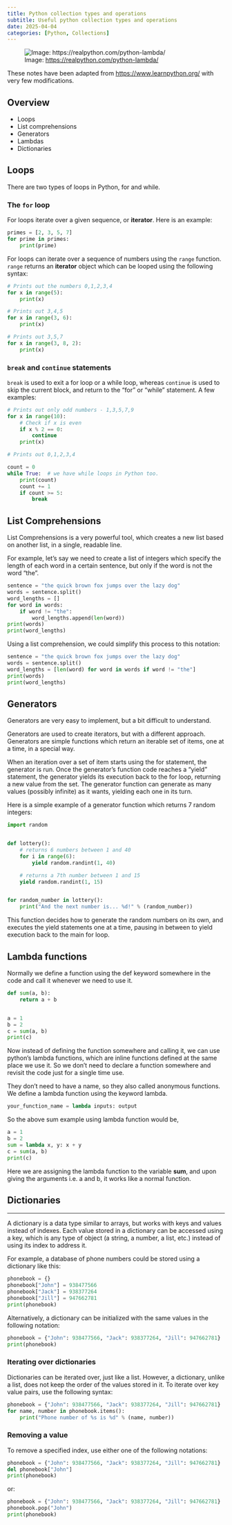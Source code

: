```yaml
---
title: Python collection types and operations
subtitle: Useful python collection types and operations
date: 2025-04-04
categories: [Python, Collections]
---
```


![Image: <https://realpython.com/python-lambda/>](https://realpython.com/cdn-cgi/image/width=960,format=auto/https://files.realpython.com/media/How-to-Use-Python-Lambda-Functions_Watermarked.2afa4f5ea5d4.jpg)

::: {.callout-note}

These notes have been adapted from <https://www.learnpython.org/> with very few
modifications.

:::

## Overview

- Loops
- List comprehensions
- Generators
- Lambdas
- Dictionaries

## Loops

There are two types of loops in Python, for and while.

### The `for` loop

For loops iterate over a given sequence, or **iterator**. Here is an example:

```python {filename=Python}
primes = [2, 3, 5, 7]
for prime in primes:
    print(prime)
```

For loops can iterate over a sequence of numbers using the `range` function. `range`
returns an **iterator** object which can be looped using the following syntax:

```python {filename=Python}
# Prints out the numbers 0,1,2,3,4
for x in range(5):
    print(x)

# Prints out 3,4,5
for x in range(3, 6):
    print(x)

# Prints out 3,5,7
for x in range(3, 8, 2):
    print(x)
```

### `break` and `continue` statements

`break` is used to exit a for loop or a while loop, whereas `continue` is used to skip the
current block, and return to the "for" or "while" statement. A few examples:

```python {filename=Python}
# Prints out only odd numbers - 1,3,5,7,9
for x in range(10):
    # Check if x is even
    if x % 2 == 0:
        continue
    print(x)

# Prints out 0,1,2,3,4

count = 0
while True:  # we have while loops in Python too.
    print(count)
    count += 1
    if count >= 5:
        break
```

## List Comprehensions

List Comprehensions is a very powerful tool, which creates a new list based on another
list, in a single, readable line.

For example, let's say we need to create a list of integers which specify the length of
each word in a certain sentence, but only if the word is not the word "the".

```python {filename=Python}
sentence = "the quick brown fox jumps over the lazy dog"
words = sentence.split()
word_lengths = []
for word in words:
    if word != "the":
        word_lengths.append(len(word))
print(words)
print(word_lengths)
```

Using a list comprehension, we could simplify this process to this notation:

```python {filename=Python}
sentence = "the quick brown fox jumps over the lazy dog"
words = sentence.split()
word_lengths = [len(word) for word in words if word != "the"]
print(words)
print(word_lengths)
```

## Generators

Generators are very easy to implement, but a bit difficult to understand.

Generators are used to create iterators, but with a different approach. Generators are
simple functions which return an iterable set of items, one at a time, in a special way.

When an iteration over a set of item starts using the for statement, the generator is run.
Once the generator's function code reaches a "yield" statement, the generator yields its
execution back to the for loop, returning a new value from the set. The generator function
can generate as many values (possibly infinite) as it wants, yielding each one in its
turn.

Here is a simple example of a generator function which returns 7 random integers:

```python {filename=Python}
import random


def lottery():
    # returns 6 numbers between 1 and 40
    for i in range(6):
        yield random.randint(1, 40)

    # returns a 7th number between 1 and 15
    yield random.randint(1, 15)


for random_number in lottery():
    print("And the next number is... %d!" % (random_number))
```

This function decides how to generate the random numbers on its own, and executes the
yield statements one at a time, pausing in between to yield execution back to the main for
loop.

## Lambda functions

Normally we define a function using the def keyword somewhere in the code and call it
whenever we need to use it.

```python {filename=Python}
def sum(a, b):
    return a + b


a = 1
b = 2
c = sum(a, b)
print(c)
```

Now instead of defining the function somewhere and calling it, we can use python's lambda
functions, which are inline functions defined at the same place we use it. So we don't
need to declare a function somewhere and revisit the code just for a single time use.

They don't need to have a name, so they also called anonymous functions. We define a
lambda function using the keyword lambda.

```python {filename=Python}
your_function_name = lambda inputs: output
```

So the above sum example using lambda function would be,

```python {filename=Python}
a = 1
b = 2
sum = lambda x, y: x + y
c = sum(a, b)
print(c)
```

Here we are assigning the lambda function to the variable **sum**, and upon giving the
arguments i.e. a and b, it works like a normal function.

## Dictionaries

______________________________________________________________________

A dictionary is a data type similar to arrays, but works with keys and values instead of
indexes. Each value stored in a dictionary can be accessed using a key, which is any type
of object (a string, a number, a list, etc.) instead of using its index to address it.

For example, a database of phone numbers could be stored using a dictionary like this:

```python {filename=Python}
phonebook = {}
phonebook["John"] = 938477566
phonebook["Jack"] = 938377264
phonebook["Jill"] = 947662781
print(phonebook)
```

Alternatively, a dictionary can be initialized with the same values in the following
notation:

```python {filename=Python}
phonebook = {"John": 938477566, "Jack": 938377264, "Jill": 947662781}
print(phonebook)
```

### Iterating over dictionaries

Dictionaries can be iterated over, just like a list. However, a dictionary, unlike a list,
does not keep the order of the values stored in it. To iterate over key value pairs, use
the following syntax:

```python {filename=Python}
phonebook = {"John": 938477566, "Jack": 938377264, "Jill": 947662781}
for name, number in phonebook.items():
    print("Phone number of %s is %d" % (name, number))
```

### Removing a value

To remove a specified index, use either one of the following notations:

```python {filename=Python}
phonebook = {"John": 938477566, "Jack": 938377264, "Jill": 947662781}
del phonebook["John"]
print(phonebook)
```

or:

```python {filename=Python}
phonebook = {"John": 938477566, "Jack": 938377264, "Jill": 947662781}
phonebook.pop("John")
print(phonebook)
```

